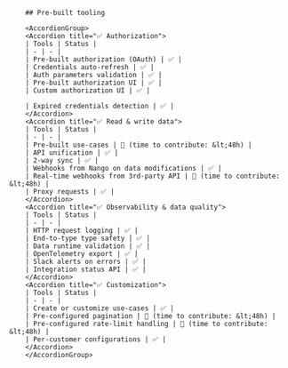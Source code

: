
        ## Pre-built tooling

        <AccordionGroup>
        <Accordion title="✅ Authorization">
        | Tools | Status |
        | - | - |
        | Pre-built authorization (OAuth) | ✅ |
        | Credentials auto-refresh | ✅ |
        | Auth parameters validation | ✅ |
        | Pre-built authorization UI | ✅ |
        | Custom authorization UI | ✅ |
        
        | Expired credentials detection | ✅ |
        </Accordion>
        <Accordion title="✅ Read & write data">
        | Tools | Status |
        | - | - |
        | Pre-built use-cases | 🚫 (time to contribute: &lt;48h) |
        | API unification | ✅ |
        | 2-way sync | ✅ |
        | Webhooks from Nango on data modifications | ✅ |
        | Real-time webhooks from 3rd-party API | 🚫 (time to contribute: &lt;48h) |
        | Proxy requests | ✅ |
        </Accordion>
        <Accordion title="✅ Observability & data quality">
        | Tools | Status |
        | - | - |
        | HTTP request logging | ✅ |
        | End-to-type type safety | ✅ |
        | Data runtime validation | ✅ |
        | OpenTelemetry export | ✅ |
        | Slack alerts on errors | ✅ |
        | Integration status API | ✅ |
        </Accordion>
        <Accordion title="✅ Customization">
        | Tools | Status |
        | - | - |
        | Create or customize use-cases | ✅ |
        | Pre-configured pagination | 🚫 (time to contribute: &lt;48h) |
        | Pre-configured rate-limit handling | 🚫 (time to contribute: &lt;48h) |
        | Per-customer configurations | ✅ |
        </Accordion>
        </AccordionGroup>
    